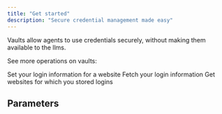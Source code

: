 ```yaml
---
title: "Get started"
description: "Secure credential management made easy"
---
```



Vaults allow agents to use credentials securely, without making them available to the llms.

<VaultManual/>

See more operations on vaults:

<CardGroup cols={3}>
  <Card
    title="Add credentials"
    icon="user-plus"
    href="../nottevault/add_credentials"
  >
  Set your login information for a website
  </Card>
  <Card
    title="Fetch credentials"
    icon="magnifying-glass"
    href="../nottevault/get_credentials"
  >
  Fetch your login information
  </Card>
  <Card
    title="List credentials"
    icon="list"
    href="../nottevault/list_credentials"
  >
  Get websites for which you stored logins
  </Card>
</CardGroup>

## Parameters

<ParamField path="vault_id" type="UnionType[str, None]" default="None">
</ParamField>

<ParamField path="name" type="str">
</ParamField>
